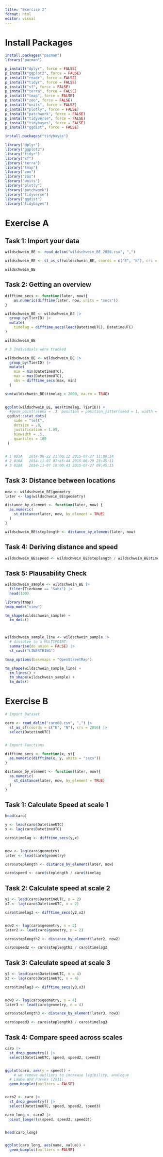 ```yaml
---
title: "Exercise 2"
format: html
editor: visual
---
```


# Install Packages

```r

install.packages("pacman")
library("pacman")

p_install("dplyr", force = FALSE)
p_install("ggplot2", force = FALSE)
p_install("readr", force = FALSE)
p_install("tidyr", force = FALSE)
p_install("sf", force = FALSE)
p_install("terra", force = FALSE)
p_install("tmap", force = FALSE)
p_install("zoo", force = FALSE)
p_install("units", force = FALSE)
p_install("plotly", force = FALSE)
p_install("patchwork", force = FALSE)
p_install("tidyverse", force = FALSE)
p_install("tidybayes", force = FALSE)
p_install("ggdist", force = FALSE)

install.packages("tidybayes")

library("dplyr")
library("ggplot2")
library("tidyr")
library("sf")
library("terra")
library("tmap")
library("zoo")
library("zoo")
library("units")
library("plotly")
library("patchwork")
library("tidyverse")
library("ggdist")
library("tidybayes")

```

# Exercise A
## Task 1: Import your data

```r

wildschwein_BE <- read_delim("wildschwein_BE_2056.csv", ",")

wildschwein_BE <- st_as_sf(wildschwein_BE, coords = c("E", "N"), crs = 2056)

wildschwein_BE

```


## Task 2: Getting an overview

```r

difftime_secs <- function(later, now){
    as.numeric(difftime(later, now, units = "secs"))
}

wildschwein_BE <- wildschwein_BE |> 
  group_by(TierID) |> 
  mutate(
    timelag = difftime_secs(lead(DatetimeUTC), DatetimeUTC)
)

wildschwein_BE

# 3 Individuals were tracked

wildschwein_BE <- wildschwein_BE |> 
  group_by(TierID) |>
  mutate(
    min = min(DatetimeUTC),
    max = max(DatetimeUTC),
    obs = difftime_secs(max, min)
  )

sum(wildschwein_BE$timelag > 2000, na.rm = TRUE)
  

ggplot(wildschwein_BE, aes(timelag, TierID)) +
  #geom_point(alpha = .3, position = position_jitter(seed = 1, width = .2)) + 
 ggdist::stat_dots(
    side = "left", 
    dotsize = .8, 
    justification = 1.05, 
    binwidth = .5,
    quantiles = 100
 )
  

# 1 002A   2014-08-22 21:00:12 2015-07-27 11:00:14
# 2 016A   2014-11-07 07:45:44 2015-06-29 23:45:11
# 3 018A   2014-11-07 18:00:43 2015-07-27 09:45:15

```



## Task 3: Distance between locations


```r

now <- wildschwein_BE$geometry
later <- lag(wildschwein_BE$geometry)

distance_by_element <- function(later, now) {
  as.numeric(
    st_distance(later, now, by_element = TRUE)
  )
}

wildschwein_BE$steplength <- distance_by_element(later, now)

```

## Task 4: Deriving distance and speed

```r

wildschwein_BE$speed <- wildschwein_BE$steplength / wildschwein_BE$timelag

```


## Task 5: Plausability Check

```r

wildschwein_sample <- wildschwein_BE |> 
  filter(TierName == "Sabi") |>
  head(100)

library(tmap)
tmap_mode("view")

tm_shape(wildschwein_sample) + 
  tm_dots()



wildschwein_sample_line <- wildschwein_sample |> 
  # dissolve to a MULTIPOINT:
  summarise(do_union = FALSE) |> 
  st_cast("LINESTRING")

tmap_options(basemaps = "OpenStreetMap")

tm_shape(wildschwein_sample_line) +
  tm_lines() +
  tm_shape(wildschwein_sample) + 
  tm_dots()

```


# Exercise B

```r

# Import Dataset

caro <- read_delim("caro60.csv", ",") |> 
  st_as_sf(coords = c("E", "N"), crs = 2056) |> 
  select(DatetimeUTC)


# Import Functions

difftime_secs <- function(x, y){
  as.numeric(difftime(x, y, units = "secs"))
}

distance_by_element <- function(later, now){
  as.numeric(
    st_distance(later, now, by_element = TRUE)
  )
}

```

## Task 1: Calculate Speed at scale 1


```r
head(caro)

y <- lead(caro$DatetimeUTC)
x <- lag(caro$DatetimeUTC)

caro$timelag <- difftime_secs(y,x)


now <- lag(caro$geometry)
later <- lead(caro$geometry)

caro$steplength <- distance_by_element(later, now)

caro$speed <- caro$steplength / caro$timelag

```

## Task 2: Calculate speed at scale 2

```r

y2 <- lead(caro$DatetimeUTC, n = 2)
x2 <- lag(caro$DatetimeUTC, n = 2)

caro$timelag2 <- difftime_secs(y2,x2)


now2 <- lag(caro$geometry, n = 2)
later2 <- lead(caro$geometry, n = 2)

caro$steplength2 <- distance_by_element(later2, now2)

caro$speed2 <- caro$steplength2 / caro$timelag2

```

## Task 3: Calculate speed at scale 3

```r

y3 <- lead(caro$DatetimeUTC, n = 4)
x3 <- lag(caro$DatetimeUTC, n = 4)

caro$timelag3 <- difftime_secs(y3,x3)


now3 <- lag(caro$geometry, n = 4)
later3 <- lead(caro$geometry, n = 4)

caro$steplength3 <- distance_by_element(later3, now3)

caro$speed3 <- caro$steplength3 / caro$timelag3

```

## Task 4: Compare speed across scales

```r

caro |> 
  st_drop_geometry() |> 
  select(DatetimeUTC, speed, speed2, speed3)


ggplot(caro, aes(y = speed)) + 
    # we remove outliers to increase legibility, analogue
  # Laube and Purves (2011)
  geom_boxplot(outliers = FALSE)


caro2 <- caro |> 
  st_drop_geometry() |> 
  select(DatetimeUTC, speed, speed2, speed3)

caro_long <- caro2 |> 
  pivot_longer(c(speed, speed2, speed3))


head(caro_long)


ggplot(caro_long, aes(name, value)) +
  geom_boxplot(outliers = FALSE)

```




